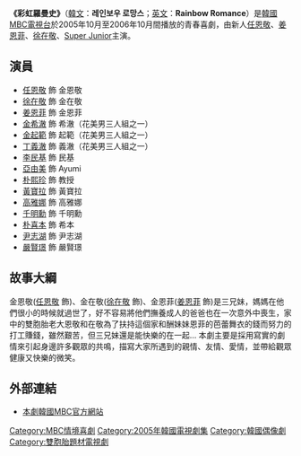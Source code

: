 {{Unreferenced|time=2020-02-27T00:04:07+00:00}}
{{Infobox Television
| show_name         = 彩虹羅曼史
| original_name      = {{lang|ko|레인보우 로망스}}
| image                = [[File:Rainbow_Romance.jpg|250px]]
| caption              = 
| genre                = 
| format               = 
| creator              = 
| developer            = 
| writer               =[[李英哲|李英哲]] 
| director             = [[李興佑|李興佑]]、[[金文植|金文植]]、[[金俊現|金俊現]]、[[趙旭衡|趙旭衡]]
| creative_director    = 
| presenter            = 
| starring             = [[任恩敬|任恩敬]]、[[姜恩菲|姜恩菲]]、[[徐在敬|徐在敬]]、[[Super_Junior|Super Junior]]
| theme_song           = 
| opentheme            =  
| endtheme             = 
| composer             = 
| country              = {{KOR}}
| language             = [[韓語|韓語]]
| num_episodes         = 243
| location             =
| runtime              = 
| company              = 
| distributor          = 
| channel              = [[MBC|MBC]]
| first_run            = {{KOR}}
| first_aired          = {{start date|2005|10|24}}
| last_aired           = {{end date|2006|11|3}}
| preceded_by          = 
| followed_by          = 
| related              = 
| website              = http://www.imbc.com/broad/tv/ent/rainbow/
}}

'''《彩虹羅曼史》'''（[[諺文|韓文]]：'''레인보우 로망스'''；[[英文|英文]]：'''Rainbow Romance'''）是[[韓國|韓國]][[MBC|MBC]][[電視台|電視台]]於2005年10月至2006年10月間播放的青春喜劇，由新人[[任恩敬|任恩敬]]、[[姜恩菲|姜恩菲]]、[[徐在敬|徐在敬]]、[[Super_Junior|Super Junior]]主演。

== 演員 ==
*[[任恩敬|任恩敬]] 飾 金恩敬
*[[徐在敬|徐在敬]] 飾 金在敬
*[[姜恩菲|姜恩菲]] 飾 金恩菲
*[[希澈|金希澈]] 飾 希澈（花美男三人組之一）
*[[起範|金起範]] 飾 起範（花美男三人組之一）
*[[丁義澈|丁義澈]] 飾 義澈（花美男三人組之一）
*[[李民基|李民基]] 飾 民基
*[[亞由美|亞由美]] 飾 Ayumi
*[[朴熙珍|朴熙珍]] 飾 教授
*[[黃寶拉|黃寶拉]] 飾 黃寶拉
*[[高雅娜|高雅娜]] 飾 高雅娜
*[[千明勳|千明勳]] 飾 千明勳
*[[朴喜本|朴喜本]] 飾 希本
*[[尹志湖|尹志湖]] 飾 尹志湖
*[[嚴賢璟|嚴賢璟]] 飾 嚴賢璟

== 故事大綱 ==
金恩敬([[任恩敬|任恩敬]] 飾)、金在敬([[徐在敬|徐在敬]] 飾)、金恩菲([[姜恩菲|姜恩菲]] 飾)是三兄妹，媽媽在他們很小的時候就過世了，好不容易將他們撫養成人的爸爸也在一次意外中喪生，家中的雙胞胎老大恩敬和在敬為了扶持這個家和酬妹妹恩菲的芭蕾舞衣的錢而努力的打工賺錢，雖然艱苦，但三兄妹還是能快樂的在一起…
本劇主要是採用寫實的劇情來引起身邊許多觀眾的共鳴，描寫大家所遇到的親情、友情、愛情，並帶給觀眾健康又快樂的微笑。

== 外部連結 ==
*[http://www.imbc.com/broad/tv/ent/rainbow/ 本劇韓國MBC官方網站] {{Wayback|url=http://www.imbc.com/broad/tv/ent/rainbow/ |date=20210413103721 }} {{ko icon}}

{{電視節目的變遷
|電視台=[[韓國文化廣播公司|MBC]]
|播放檔次=[[MBC情境喜劇|青春情境喜劇]]
|節目名稱=彩虹罗曼史<br />（2005.10.24 - 2006.11.3）
|上一節目=[[男生女生向前走|男生女生向前走]]5<br />（2004.10.04 - 2005.10.21)
|下一節目=[[不可阻挡的High_Kick|不可阻挡的High Kick]]<br />（2006.11.6 - 2007.7.13）
}}
{{MBC情境喜劇}}

{{DEFAULTSORT:Rainbow Romance}}
[[Category:MBC情境喜劇|Category:MBC情境喜劇]]
[[Category:2005年韓國電視劇集|Category:2005年韓國電視劇集]]
[[Category:韓國偶像劇|Category:韓國偶像劇]]
[[Category:雙胞胎題材電視劇|Category:雙胞胎題材電視劇]]